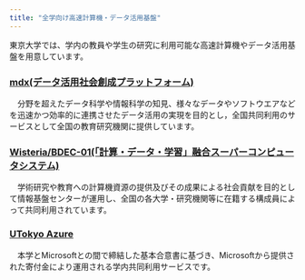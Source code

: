 ```yaml
---
title: "全学向け高速計算機・データ活用基盤"
---
```


東京大学では、学内の教員や学生の研究に利用可能な高速計算機やデータ活用基盤を用意しています。

### [mdx(データ活用社会創成プラットフォーム)](https://mdx.jp/)
　分野を超えたデータ科学や情報科学の知見、様々なデータやソフトウエアなどを迅速かつ効率的に連携させたデータ活用の実現を目的とし，全国共同利用のサービスとして全国の教育研究機関に提供しています。
### [Wisteria/BDEC-01(「計算・データ・学習」融合スーパーコンピュータシステム)](https://www.cc.u-tokyo.ac.jp/supercomputer/wisteria/service/)
　学術研究や教育への計算機資源の提供及びその成果による社会貢献を目的として情報基盤センターが運用し、全国の各大学・研究機関等に在籍する構成員によって共同利用されています。
### [UTokyo Azure](utokyo_azure)
　本学とMicrosoftとの間で締結した基本合意書に基づき、Microsoftから提供された寄付金により運用される学内共同利用サービスです。
